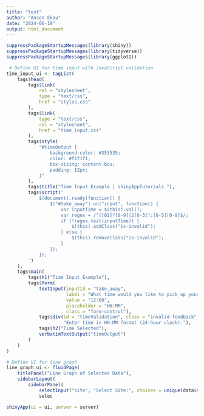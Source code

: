 ```yaml
---
title: "test"
author: "Anson Ekau"
date: "2024-06-19"
output: html_document
---
```


```r
suppressPackageStartupMessages(library(shiny))
suppressPackageStartupMessages(library(tidyverse))
suppressPackageStartupMessages(library(ggplot2))
```

```r
 # Define UI for time input with JavaScript validation
time_input_ui <- tagList(
    tags$head(
        tags$link(
            rel = "stylesheet",
            type = "text/css",
            href = "styles.css"
        ),
        tags$link(
            type = "text/css",
            rel = "stylesheet",
            href = "time_input.css"
        ),
        tags$style(
            "#timeOutput {
                background-color: #353535;
                color: #f1f1f1;
                box-sizing: content-box;
                padding: 12px;
            }"
        ),
        tags$title("Time Input Example | shinyAppTutorials "),
        tags$script('
            $(document).ready(function() {
                $("#take_away").on("input", function() {
                    var inputTime = $(this).val();
                    var regex = /^([01]?[0-9]|2[0-3]):[0-5][0-9]$/;
                    if (!regex.test(inputTime)) {
                        $(this).addClass("is-invalid");
                    } else {
                        $(this).removeClass("is-invalid");
                    }
                });
            });
        ')
    ),
    tags$main(
        tags$h1("Time Input Example"),
        tags$form(
            textInput(inputId = "take_away", 
                      label = "What time would you like to pick up your order?", 
                      value = "12:00", 
                      placeholder = "HH:MM",
                      class = "form-control"),
            tags$div(id = "timeValidation", class = "invalid-feedback",
                     "Enter time in HH:MM format (24-hour clock)."),
            tags$h2("Time Selected"),
            verbatimTextOutput("timeOutput")
        )
    )
)

# Define UI for line graph
line_graph_ui <- fluidPage(
    titlePanel("Line Graph of Selected Data"),
    sidebarLayout(
        sidebarPanel(
            selectInput("site", "Select Site:", choices = unique(data$site)),
            selec

```

```r
shinyApp(ui = ui, server = server)
```

